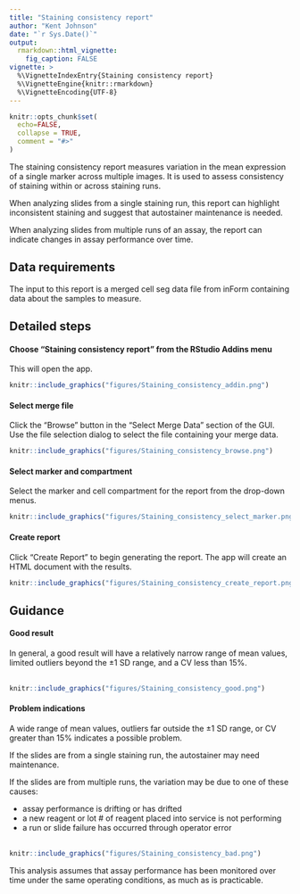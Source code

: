 ```yaml
---
title: "Staining consistency report"
author: "Kent Johnson"
date: "`r Sys.Date()`"
output: 
  rmarkdown::html_vignette:
    fig_caption: FALSE
vignette: >
  %\VignetteIndexEntry{Staining consistency report}
  %\VignetteEngine{knitr::rmarkdown}
  %\VignetteEncoding{UTF-8}
---
```


```r
knitr::opts_chunk$set(
  echo=FALSE,
  collapse = TRUE,
  comment = "#>"
)
```

The staining consistency report measures variation in the mean expression
of a single marker across multiple images. It is used to assess consistency
of staining within or across staining runs.

When analyzing slides from a single staining run, this report 
can highlight inconsistent staining and suggest that autostainer maintenance
is needed.

When analyzing slides from multiple runs of an assay, the report can
indicate changes in assay performance over time.

## Data requirements

The input to this report is a merged cell seg data file from inForm
containing data about the samples to measure.

## Detailed steps

#### Choose "Staining consistency report" from the RStudio Addins menu

This will open the app.

```r
knitr::include_graphics("figures/Staining_consistency_addin.png")
```


#### Select merge file

Click the "Browse" button in the "Select Merge Data" section of the GUI. 
Use the file selection dialog to select the file containing your merge data.

```r
knitr::include_graphics("figures/Staining_consistency_browse.png")
```

#### Select marker and compartment

Select the marker and cell compartment for the report from the 
drop-down menus.

```r
knitr::include_graphics("figures/Staining_consistency_select_marker.png")
```

#### Create report

Click "Create Report" to begin generating the report. The app will create
an HTML document with the results.

```r
knitr::include_graphics("figures/Staining_consistency_create_report.png")
```

## Guidance

#### Good result

In general, a good result will have a relatively narrow range of mean values, 
limited outliers beyond the &plusmn;1 SD range, and a CV less than 15%.
<br><br>

```r
knitr::include_graphics("figures/Staining_consistency_good.png")
```

#### Problem indications

A wide range of mean values, outliers far outside the &plusmn;1 SD range,
or CV greater than 15% indicates a possible problem.

If the slides are from a single staining run, the
autostainer may need maintenance.

If the slides are from multiple runs, the variation may be due to 
one of these causes:

* assay performance is drifting or has drifted
* a new reagent or lot # of reagent placed into service is not performing
* a run or slide failure has occurred through operator error
<br><br>

```r
knitr::include_graphics("figures/Staining_consistency_bad.png")
```


This analysis assumes that assay performance has been monitored over 
time under the same operating conditions, as much as is practicable.
